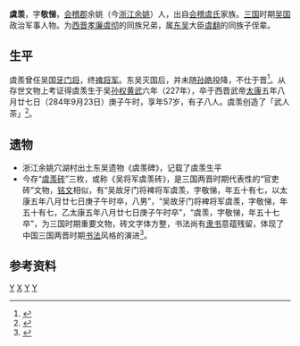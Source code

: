 '''虞羡'''{{BD|227年||284年||}}，字'''敬悌'''，[[会稽郡|会稽郡]]余姚（今[[浙江省|浙江]][[余姚市|余姚]]）人，出自[[会稽虞氏|会稽虞氏]]家族。[[三国|三国]]时期[[孫吳|吴国]]政治军事人物。为[[西晋|西晋]][[孝廉|孝廉]][[虞彻|虞彻]]的同族兄弟，属[[孙吴|东吴]]大臣[[虞翻|虞翻]]的同族子侄辈。

==生平==

虞羨曾任吴国[[牙門將軍|牙门将]]，终[[禆将军|禆将军]]。东吴灭国后，并未随[[孙皓|孙皓]]投降，不仕于晋<ref>{{cite web|title=琐记.661（太康五年虞羡砖）|url=http://blog.sina.com.cn/s/blog_53cbe9a60100cu1q.html|date=2009-03-26|publisher=余姚虞氏世族资料|access-date=2015-05-21|archive-date=2019-03-28|archive-url=https://web.archive.org/web/20190328191746/http://blog.sina.com.cn/s/blog_53cbe9a60100cu1q.html|dead-url=no}}</ref>。从存世文物上考证得虞羡生于吴[[孙权|孙权]][[黄武|黄武]]六年（227年），卒于西晋武帝[[太康_(西晋)|太康]]五年八月廿七日（284年9月23日）庚子午时，享年57岁，有子八人。虞羡创造了「武人茶」<ref>{{cite book|title=《台灣傳統茶藝文化》|author=張宏庸|year=1999|place=台湾|page=78|isbn=9789576293245|publisher=漢光}}</ref>。

==遗物==
* 浙江余姚穴湖村出土东吴遗物《虞羡碑》，记载了虞羡生平
* 今存“[[虞羡砖|虞羡砖]]”三枚，或称《吴将军虞羡砖》，是三国两晋时期代表性的“官吏砖”文物，[[铭文|铭文]]相似，有“吴故牙门将裨将军虞羡，字敬悌，年五十有七，以太康五年八月廿七日庚子午时卒，八男”，“吴故牙门将裨将军虞羡，字敬悌，年五十有七，乙太康五年八月廿七日庚子午时卒”，“虞羡，字敬悌，年五十七卒”，为三国时期重要文物，砖文字体方整，书法尚有[[隶书|隶书]]意蕴残留，体现了中国三国两晋时期[[书法|书法]]风格的演进<ref>{{cite web|title=虞羨磚三枚|url=http://blog.livedoor.jp/lukelu/archives/50254276.html|date=2005-12-10|publisher=養山堂藏拓|access-date=2015-05-21|archive-date=2016-03-05|archive-url=https://web.archive.org/web/20160305023451/http://blog.livedoor.jp/lukelu/archives/50254276.html|dead-url=no}}</ref>。

==参考资料==
{{reflist|2}}

[[Category:余姚人|Y]]
[[Category:会稽虞氏|X]]
[[Category:东吴官员|Y]]
[[Category:东吴军事人物|Y]]